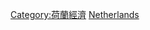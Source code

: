{{Commons category|Infrastructure in the Netherlands}}

[[Category:荷蘭經濟|Category:荷蘭經濟]]
[[Category:歐洲各國基礎設施|Netherlands]]